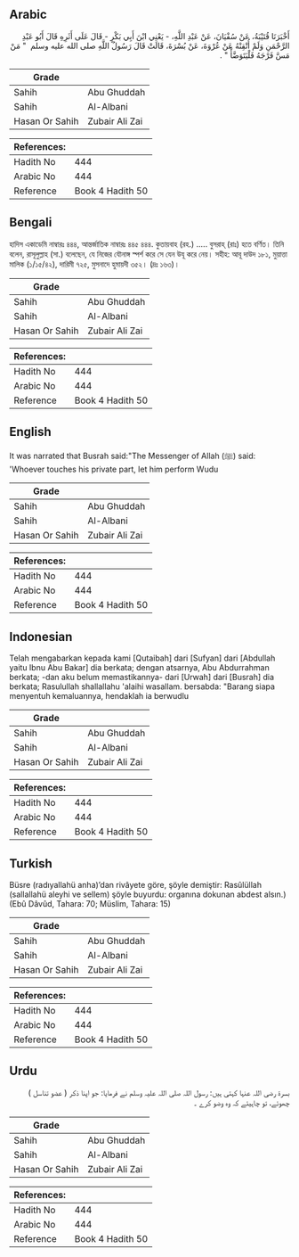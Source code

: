 ## Arabic


<div dir="rtl" lang="ar" style={{fontSize:'larger',backgroundColor:'#f8f9fa',padding:20}}>
أَخْبَرَنَا قُتَيْبَةُ، عَنْ سُفْيَانَ، عَنْ عَبْدِ اللَّهِ، - يَعْنِي ابْنَ أَبِي بَكْرٍ - قَالَ عَلَى أَثَرِهِ قَالَ أَبُو عَبْدِ الرَّحْمَنِ وَلَمْ أُتْقِنْهُ عَنْ عُرْوَةَ، عَنْ بُسْرَةَ، قَالَتْ قَالَ رَسُولُ اللَّهِ صلى الله عليه وسلم ‏ "‏ مَنْ مَسَّ فَرْجَهُ فَلْيَتَوَضَّأْ ‏"‏ ‏.‏
</div>
<div style={{backgroundColor:'#f8f9fa',padding:20, marginBottom: 10}}><table> <thead> <tr> <th>Grade</th> <th></th> </tr> </thead> <tbody> <tr><td>Sahih</td><td>Abu Ghuddah</td></tr><tr><td>Sahih</td><td>Al-Albani</td></tr><tr><td>Hasan Or Sahih</td><td>Zubair Ali Zai</td></tr></tbody></table><table> <thead> <tr> <th>References:</th> <th></th> </tr> </thead> <tbody><tr><td>Hadith No</td><td>444</td></tr><tr><td>Arabic No</td><td>444</td></tr><tr><td>Reference</td><td>Book 4 Hadith 50</td></tr></tbody></table></div>

## Bengali


<div dir="ltr" lang="bn" style={{fontSize:'larger',backgroundColor:'#f8f9fa',padding:20}}>
হাদিস একাডেমি নাম্বারঃ ৪৪৪, আন্তর্জাতিক নাম্বারঃ ৪৪৫ ৪৪৪. কুতায়বাহ (রহ.) ..... বুসরাহ্ (রাঃ) হতে বর্ণিত। তিনি বলেন, রাসূলুল্লাহ (সা.) বলেছেন, যে নিজের যৌনাঙ্গ স্পর্শ করে সে যেন উযূ করে নেয়। সহীহ: আবূ দাউদ ১৮১, মুয়াত্তা মালিক (১/১৫/৪২), দারিমী ৭২৫, মুসনাদে হুমায়দী ৩৫২। (দ্রঃ ১৬৩)।
</div>
<div style={{backgroundColor:'#f8f9fa',padding:20, marginBottom: 10}}><table> <thead> <tr> <th>Grade</th> <th></th> </tr> </thead> <tbody> <tr><td>Sahih</td><td>Abu Ghuddah</td></tr><tr><td>Sahih</td><td>Al-Albani</td></tr><tr><td>Hasan Or Sahih</td><td>Zubair Ali Zai</td></tr></tbody></table><table> <thead> <tr> <th>References:</th> <th></th> </tr> </thead> <tbody><tr><td>Hadith No</td><td>444</td></tr><tr><td>Arabic No</td><td>444</td></tr><tr><td>Reference</td><td>Book 4 Hadith 50</td></tr></tbody></table></div>

## English


<div dir="ltr" lang="en" style={{fontSize:'larger',backgroundColor:'#f8f9fa',padding:20}}>
It was narrated that Busrah said:"The Messenger of Allah (ﷺ) said: 'Whoever touches his private part, let him perform Wudu
</div>
<div style={{backgroundColor:'#f8f9fa',padding:20, marginBottom: 10}}><table> <thead> <tr> <th>Grade</th> <th></th> </tr> </thead> <tbody> <tr><td>Sahih</td><td>Abu Ghuddah</td></tr><tr><td>Sahih</td><td>Al-Albani</td></tr><tr><td>Hasan Or Sahih</td><td>Zubair Ali Zai</td></tr></tbody></table><table> <thead> <tr> <th>References:</th> <th></th> </tr> </thead> <tbody><tr><td>Hadith No</td><td>444</td></tr><tr><td>Arabic No</td><td>444</td></tr><tr><td>Reference</td><td>Book 4 Hadith 50</td></tr></tbody></table></div>

## Indonesian


<div dir="ltr" lang="id" style={{fontSize:'larger',backgroundColor:'#f8f9fa',padding:20}}>
Telah mengabarkan kepada kami [Qutaibah] dari [Sufyan] dari [Abdullah yaitu Ibnu Abu Bakar] dia berkata; dengan atsarnya, Abu Abdurrahman berkata; -dan aku belum memastikannya- dari [Urwah] dari [Busrah] dia berkata; Rasulullah shallallahu 'alaihi wasallam. bersabda: "Barang siapa menyentuh kemaluannya, hendaklah ia berwudlu
</div>
<div style={{backgroundColor:'#f8f9fa',padding:20, marginBottom: 10}}><table> <thead> <tr> <th>Grade</th> <th></th> </tr> </thead> <tbody> <tr><td>Sahih</td><td>Abu Ghuddah</td></tr><tr><td>Sahih</td><td>Al-Albani</td></tr><tr><td>Hasan Or Sahih</td><td>Zubair Ali Zai</td></tr></tbody></table><table> <thead> <tr> <th>References:</th> <th></th> </tr> </thead> <tbody><tr><td>Hadith No</td><td>444</td></tr><tr><td>Arabic No</td><td>444</td></tr><tr><td>Reference</td><td>Book 4 Hadith 50</td></tr></tbody></table></div>

## Turkish


<div dir="ltr" lang="tr" style={{fontSize:'larger',backgroundColor:'#f8f9fa',padding:20}}>
Büsre (radıyallahü anha)’dan rivâyete göre, şöyle demiştir: Rasûlüllah (sallallahü aleyhi ve sellem) şöyle buyurdu: organına dokunan abdest alsın.) (Ebû Dâvûd, Tahara: 70; Müslim, Tahara: 15)
</div>
<div style={{backgroundColor:'#f8f9fa',padding:20, marginBottom: 10}}><table> <thead> <tr> <th>Grade</th> <th></th> </tr> </thead> <tbody> <tr><td>Sahih</td><td>Abu Ghuddah</td></tr><tr><td>Sahih</td><td>Al-Albani</td></tr><tr><td>Hasan Or Sahih</td><td>Zubair Ali Zai</td></tr></tbody></table><table> <thead> <tr> <th>References:</th> <th></th> </tr> </thead> <tbody><tr><td>Hadith No</td><td>444</td></tr><tr><td>Arabic No</td><td>444</td></tr><tr><td>Reference</td><td>Book 4 Hadith 50</td></tr></tbody></table></div>

## Urdu


<div dir="rtl" lang="ur" style={{fontSize:'larger',backgroundColor:'#f8f9fa',padding:20}}>
بسرۃ رضی اللہ عنہا کہتی ہیں: رسول اللہ صلی اللہ علیہ وسلم نے فرمایا: جو اپنا ذکر ( عضو تناسل ) چھوئے، تو چاہیئے کہ وہ وضو کرے ۔
</div>
<div style={{backgroundColor:'#f8f9fa',padding:20, marginBottom: 10}}><table> <thead> <tr> <th>Grade</th> <th></th> </tr> </thead> <tbody> <tr><td>Sahih</td><td>Abu Ghuddah</td></tr><tr><td>Sahih</td><td>Al-Albani</td></tr><tr><td>Hasan Or Sahih</td><td>Zubair Ali Zai</td></tr></tbody></table><table> <thead> <tr> <th>References:</th> <th></th> </tr> </thead> <tbody><tr><td>Hadith No</td><td>444</td></tr><tr><td>Arabic No</td><td>444</td></tr><tr><td>Reference</td><td>Book 4 Hadith 50</td></tr></tbody></table></div>